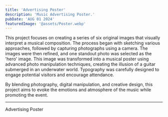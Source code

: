 ```yaml
---
title: 'Advertising Poster'
description: 'Music Advertising Poster.'
pubDate: 'AUG 01 2024'
featuredImage: '@assets/Poster.webp'
---
```


This project focuses on creating a series of six original images that visually interpret a musical composition. The process began with sketching various approaches, followed by capturing photographs using a camera. The images were then refined, and one standout photo was selected as the 'hero' image. This image was transformed into a musical poster using advanced photo manipulation techniques, creating the illusion of a guitar submerged in an underwater world. Typography was carefully designed to engage potential visitors and encourage attendance. 

By blending photography, digital manipulation, and creative design, this project aims to evoke the emotions and atmosphere of the music while promoting the event.

---



<ProjectImage path={image1} alt="Music Advertising Poster"/>
<ProjectImage path={image2} alt="Music Advertising Poster"/>

Advertising Poster
